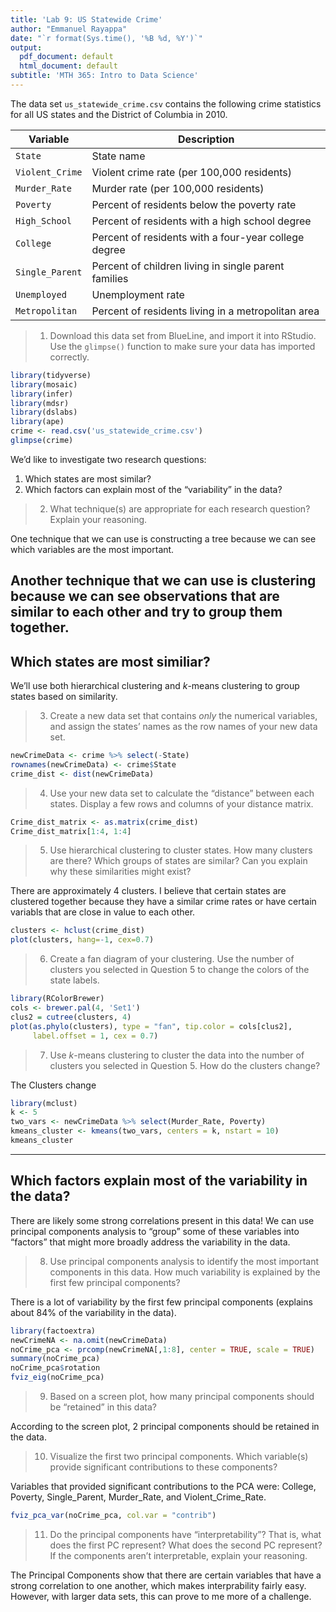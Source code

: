 ```yaml
---
title: 'Lab 9: US Statewide Crime'
author: "Emmanuel Rayappa"
date: "`r format(Sys.time(), '%B %d, %Y')`"
output:
  pdf_document: default
  html_document: default
subtitle: 'MTH 365: Intro to Data Science'
---
```


The data set `us_statewide_crime.csv` contains the following crime statistics for all US states and the District of Columbia in 2010.

Variable|Description
---|---
`State`|State name
`Violent_Crime`|Violent crime rate (per 100,000 residents)
`Murder_Rate`|Murder rate (per 100,000 residents)
`Poverty`|Percent of residents below the poverty rate
`High_School`|Percent of residents with a high school degree
`College`|Percent of residents with a four-year college degree
`Single_Parent`|Percent of children living in single parent families
`Unemployed`|Unemployment rate
`Metropolitan`|Percent of residents living in a metropolitan area

> 1. Download this data set from BlueLine, and import it into RStudio. Use the `glimpse()` function to make sure your data has imported correctly.

```r
library(tidyverse)
library(mosaic)
library(infer)
library(mdsr)
library(dslabs)
library(ape)
crime <- read.csv('us_statewide_crime.csv')
glimpse(crime)

```


We'd like to investigate two research questions:

1. Which states are most similar?
2. Which factors can explain most of the "variability" in the data?

> 2. What technique(s) are appropriate for each research question? Explain your reasoning.

One technique that we can use is constructing a tree because we can see which variables are the most important.

Another technique that we can use is clustering because we can see observations that are similar to each other and try to group them together. 
---

## Which states are most similiar?

We'll use both hierarchical clustering and $k$-means clustering to group states based on similarity.

> 3. Create a new data set that contains _only_ the numerical variables, and assign the states' names as the row names of your new data set.

```r
newCrimeData <- crime %>% select(-State)
rownames(newCrimeData) <- crime$State
crime_dist <- dist(newCrimeData)

```


> 4. Use your new data set to calculate the "distance" between each states. Display a few rows and columns of your distance matrix.

```r
Crime_dist_matrix <- as.matrix(crime_dist)
Crime_dist_matrix[1:4, 1:4]
```

> 5. Use hierarchical clustering to cluster states. How many clusters are there? Which groups of states are similar? Can you explain why these similarities might exist?

There are approximately 4 clusters. I believe that certain states are clustered together because they have a similar crime rates or have certain variabls that are close in value to each other.

```r
clusters <- hclust(crime_dist)
plot(clusters, hang=-1, cex=0.7)
```

> 6. Create a fan diagram of your clustering. Use the number of clusters you selected in Question 5 to change the colors of the state labels.

```r
library(RColorBrewer)
cols <- brewer.pal(4, 'Set1')
clus2 = cutree(clusters, 4)
plot(as.phylo(clusters), type = "fan", tip.color = cols[clus2],
     label.offset = 1, cex = 0.7)
```

> 7. Use $k$-means clustering to cluster the data into the number of clusters you selected in Question 5. How do the clusters change?

The Clusters change 
```r
library(mclust)
k <- 5
two_vars <- newCrimeData %>% select(Murder_Rate, Poverty)
kmeans_cluster <- kmeans(two_vars, centers = k, nstart = 10)
kmeans_cluster
```

---

## Which factors explain most of the variability in the data?

There are likely some strong correlations present in this data! We can use principal components analysis to "group" some of these variables into "factors" that might more broadly address the variability in the data.

> 8. Use principal components analysis to identify the most important components in this data. How much variability is explained by the first few principal components?

There is a lot of variability by the first few principal components (explains about 84% of the variability in the data).
```r
library(factoextra)
newCrimeNA <- na.omit(newCrimeData)
noCrime_pca <- prcomp(newCrimeNA[,1:8], center = TRUE, scale = TRUE)
summary(noCrime_pca)
noCrime_pca$rotation
fviz_eig(noCrime_pca)
```


> 9. Based on a screen plot, how many principal components should be "retained" in this data?

According to the screen plot, 2 principal components should be retained in the data.

> 10. Visualize the first two principal components. Which variable(s) provide significant contributions to these components? 

Variables that provided significant contributions to the PCA were: College, Poverty, Single_Parent, Murder_Rate, and Violent_Crime_Rate.
```r
fviz_pca_var(noCrime_pca, col.var = "contrib")
```


> 11. Do the principal components have "interpretability"? That is, what does the first PC represent? What does the second PC represent? If the components aren't interpretable, explain your reasoning.

The Principal Components show that there are certain variables that have a strong correlation to one another, which makes interprability fairly easy. However, with larger data sets, this can prove to me more of a challenge.